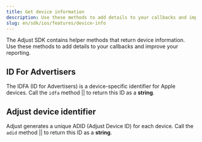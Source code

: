```yaml
---
title: Get device information
description: Use these methods to add details to your callbacks and improve your reporting.
slug: en/sdk/ios/features/device-info
---
```



The Adjust SDK contains helper methods that return device information. Use these methods to add details to your callbacks and improve your reporting.

## ID For Advertisers

The <Abbr>IDFA (ID for Advertisers)</Abbr> is a device-specific identifier for Apple devices. Call the <Tooltip>`idfa` method || <IdfaSig /></Tooltip> to return this ID as a **string**.

<Idfa />

## Adjust device identifier

Adjust generates a unique <Abbr>ADID (Adjust Device ID)</Abbr> for each device. Call the <Tooltip>`adid` method || <AdidSig /></Tooltip> to return this ID as a **string**.

<Adid />
